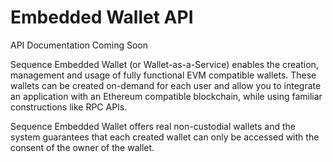 
# Embedded Wallet API

<Callout type="note">API Documentation Coming Soon</Callout>

Sequence Embedded Wallet (or Wallet-as-a-Service) enables the creation, management and usage of fully functional EVM compatible wallets. These wallets can be created on-demand for each user and allow you to integrate an application with an Ethereum compatible blockchain, while using familiar constructions like RPC APIs.

Sequence Embedded Wallet offers real non-custodial wallets and the system guarantees that each created wallet can only be accessed with the consent of the owner of the wallet.
